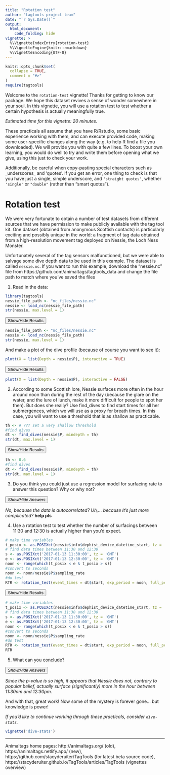 ```yaml
---
title: "Rotation test"
author: "tagtools project team"
date: "`r Sys.Date()`"
output: 
  html_document:
    code_folding: hide
vignette: >
  %\VignetteIndexEntry{rotation-test}
  %\VignetteEngine{knitr::rmarkdown}
  %\VignetteEncoding{UTF-8}
---
```


```r
knitr::opts_chunk$set(
  collapse = TRUE,
  comment = "#>"
)
require(tagtools)
```

Welcome to the `rotation-test` vignette! Thanks for getting to know our package. We hope this dataset revives a sense of wonder somewhere in your soul. In this vignette, you will use a rotation test to test whether a certain hypothesis is actually meaningfully true. 

*Estimated time for this vignette: 20 minutes.*

These practicals all assume that you have R/Rstudio, some basic experience working with them, and can execute provided code, making some user-specific changes along the way (e.g. to help R find a file you downloaded). We will provide you with quite a few lines. To boost your own learning, you would do well to try and write them before opening what we give, using this just to check your work.

Additionally, be careful when copy-pasting special characters such as \_underscores\_ and 'quotes'. If you get an error, one thing to check is that you have just a single, simple underscore, and `'straight quotes'`, whether `'single'` or `"double"` (rather than “smart quotes”). 

# Rotation test

We were very fortunate to obtain a number of test datasets from different sources that we have permission to make publicly available with the tag tool kit. One dataset (obtained from anonymous Scottish contacts) is particularly exciting and possibly unique in the world: a fragment of tag data obtained from a high-resolution movement tag deployed on Nessie, the Loch Ness Monster. 

Unfortunately several of the tag sensors malfunctioned, but we were able to salvage some dive depth data to be used in this example. The dataset is called `nessie.nc`. If you want to run this example, download the "nessie.nc" file from https://github.com/animaltags/tagtools_data and change the file path to match where you've saved the files

1. Read in the data: 

```r
library(tagtools)
nessie_file_path <- "nc_files/nessie.nc"
nessie <- load_nc(nessie_file_path)
str(nessie, max.level = 1)
```

<button class="btn btn-primary" data-toggle="collapse" data-target="#load_nessie_nc"> Show/Hide Results </button>  
<div id="load_nessie_nc" class="collapse">

```r
nessie_file_path <- "nc_files/nessie.nc"
nessie <- load_nc(nessie_file_path)
str(nessie, max.level = 1)
```

</div>

And make a plot of the dive profile (because of course you want to see it):

```r
plott(X = list(Depth = nessie$P), interactive = TRUE)
```

<button class="btn btn-primary" data-toggle="collapse" data-target="#plot_nessie_profile"> Show/Hide Results </button>  
<div id="plot_nessie_profile" class="collapse">

```r
plott(X = list(Depth = nessie$P), interactive = FALSE)
```

</div>

2. According to some Scottish lore, Nessie surfaces more often in the hour around noon than during the rest of the day (because the glare on the water, and the lure of lunch, make it more difficult for people to spot her then). But does she really? Use find\_dives to find start times for all her submergences, which we will use as a proxy for breath times. In this case, you will want to use a threshold that is as shallow as practicable. 

```r
th <- # ??? set a very shallow threshold
#find dives
dt <- find_dives(nessie$P, mindepth = th)
str(dt, max.level = 1)
```

<button class="btn btn-primary" data-toggle="collapse" data-target="#find_dives_nessie"> Show/Hide Results </button>  
<div id="find_dives_nessie" class="collapse">

```r
th <- 0.6
#find dives
dt <- find_dives(nessie$P, mindepth = th)
str(dt, max.level = 1)
```

</div>

3. Do you think you could just use a regression model for surfacing rate to answer this question? Why or why not?

<button class="btn btn-primary" data-toggle="collapse" data-target="#ans_noregr_nessie"> *Show/Hide Answers* </button>  
<div id="ans_noregr_nessie" class="collapse">
*No, because the data is autocorrelated? Uh,... because it's just more complicated?* **help pls**
</div>

4. Use a rotation test to test whether the number of surfacings between 11:30 and 12:30 is actually higher than you'd expect.

```r
# make time variables
t_posix <- as.POSIXct(nessie$info$dephist_device_datetime_start, tz = 'GMT') + c(1:nrow(nessie$P$data))/nessie$P$sampling_rate
# find data times between 11:30 and 12:30
s <- as.POSIXct('2017-01-13 11:30:00', tz = 'GMT')
e <- as.POSIXct('2017-01-13 12:30:00', tz = 'GMT')
noon <- range(which(t_posix < e & t_posix > s)) 
#convert to seconds
noon <- noon/nessie$P$sampling_rate
#do test
RTR <- rotation_test(event_times = dt$start, exp_period = noon, full_period = c(0,length(nessie$P$data)/nessie$P$sampling_rate), n_rot = 10000, ts_fun = length)
```

<button class="btn btn-primary" data-toggle="collapse" data-target="#RTR"> Show/Hide Results </button>  
<div id="RTR" class="collapse">

```r
# make time variables
t_posix <- as.POSIXct(nessie$info$dephist_device_datetime_start, tz = 'GMT') + c(1:nrow(nessie$P$data))/nessie$P$sampling_rate
# find data times between 11:30 and 12:30
s <- as.POSIXct('2017-01-13 11:30:00', tz = 'GMT')
e <- as.POSIXct('2017-01-13 12:30:00', tz = 'GMT')
noon <- range(which(t_posix < e & t_posix > s)) 
#convert to seconds
noon <- noon/nessie$P$sampling_rate
#do test
RTR <- rotation_test(event_times = dt$start, exp_period = noon, full_period = c(0,length(nessie$P$data)/nessie$P$sampling_rate), n_rot = 10000, ts_fun = length)
RTR
```

</div>

<!-- In Matlab: -->
<!--```
nessie = load_nc('nessie.nc');

% make time variable
st = datenum(info.dephist_device_datetime_start) + ...[1:length(P.data)]./P.sampling_rate/3600/24 ;
% find data times between 11:30 and 12:30
s = datenum( 2017-01-13 11:30:00 );
e = datenum( 2017-01-13 12:30:00 );
[st,et] = bounds(find(t < e & t > s));
% convert to seconds
st = st/P.sampling_rate;
et = et/P.sampling_rate;
% find dives
dt = find_dives(P, th);
% do test
RTR = rotation_test(dt.start,[st,et], ...[0,length(P.data)/P.sampling_rate],...100000, length , [],[],[]);
``` -->

5. What can you conclude?

<button class="btn btn-primary" data-toggle="collapse" data-target="#ans_byebye_nessie"> *Show/Hide Answers* </button>  
<div id="ans_byebye_nessie" class="collapse">
*Since the p-value is so high, it appears that Nessie does not, contrary to popular belief, actually surface (significantly) more in the hour between 11:30am and 12:30pm.*
</div>

And with that, great work! Now some of the mystery is forever gone... but knowledge is power!

*If you'd like to continue working through these practicals, consider `dive-stats`.*

```r
vignette('dive-stats')
```

***

Animaltags home pages: http://animaltags.org/ (old), https://animaltags.netlify.app/ (new), https://github.com/stacyderuiter/TagTools (for latest beta source code), https://stacyderuiter.github.io/TagTools/articles/TagTools (vignettes overview)